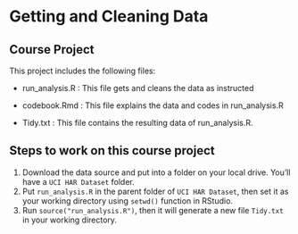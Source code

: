 # Getting and Cleaning Data

## Course Project

This project includes the following files:

* run_analysis.R : This file gets and cleans the data as instructed

* codebook.Rmd : This file explains the data and codes in run_analysis.R

* Tidy.txt : This file contains the resulting data of run_analysis.R.


## Steps to work on this course project

1. Download the data source and put into a folder on your local drive. You'll have a ```UCI HAR Dataset``` folder.
2. Put ```run_analysis.R``` in the parent folder of ```UCI HAR Dataset```, then set it as your working directory using ```setwd()``` function in RStudio.
3. Run ```source("run_analysis.R")```, then it will generate a new file ```Tidy.txt``` in your working directory.